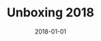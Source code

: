 ---
title: "Unboxing 2018"
date: '2018-01-01'
category: 'talk'
venue: 'Fragment of Hospitality 1444'
collaboration: ['Yeonah Choi']
link: ''
draft: false
summary: "self-organized talk about emerging technologies from the perspective of an artist and a designer"
---